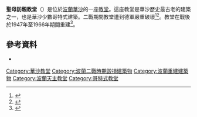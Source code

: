'''聖母訪親教堂'''（{{lang-pl|Kościół Nawiedzenia Najświętszej Marii Panny}}）是位於[[波蘭|波蘭]][[華沙|華沙]]的一座[[教堂|教堂]]。這座教堂是華沙歷史最古老的建築之一，也是華沙少數哥特式建築。二戰期間教堂遭到德軍嚴重破壞<ref>{{cite web|author =|url =http://www.kosmaty.pl/parafia/parafia.html|title =Historia Kościoła Najświętszej Marii Panny|work =Parafia Nawiedzenia Najświętszej Marii Panny|publisher =|pages =|page =|date =|accessdate =2008-02-20|language =pl|deadurl =yes|archiveurl =https://web.archive.org/web/20080209210638/http://www.kosmaty.pl/parafia/parafia.html|archivedate =2008-02-09}}</ref><ref>{{cite web  |author =  |url = http://www.warszawa1939.pl/index.php?r1=przyrynek_kosciol&r3=0 |title = kościół p.w. Nawiedzenia Najświętszej Marii Panny |work = warszawa1939.pl |publisher =  |pages =  |page =  |date = |accessdate = 2008-02-20|language=pl}}</ref>。教堂在戰後於1947年至1966年期間重建<ref>{{cite web  |author =  |url = http://www.um.warszawa.pl/v_syrenka/perelki/index_en.php?mi_id=204&dz_id=3 |title = Church of Visitation of Blessed Virgin Mary |work = Treasures of Warsaw on-line |publisher =  |pages =  |page =  |date = |accessdate = 2008-02-20}}</ref>。

==參考資料==
{{Reflist}}
*  {{cite book  | author = | coauthors = | title = Warszawa w latach 1526-1795 (Warsaw in 1526-1795) | year = 1984 | editor = [[Stefan_Kieniewicz|Stefan Kieniewicz]] | pages = | chapter = | chapterurl = | publisher = | location =Warsaw | id =ISBN 83-01033-23-1 | url = | format = | accessdate = |language=pl}}
{{commonscat|Church of the Visitation in Warsaw}}
{{coord|52|15|15|N|21|0|33|E|region:PL-MZ_type:landmark_scale:1000|display=title}}

[[Category:華沙教堂|Category:華沙教堂]]
[[Category:波蘭二戰時期毀損建築物|Category:波蘭二戰時期毀損建築物]]
[[Category:波蘭重建建築物|Category:波蘭重建建築物]]
[[Category:波蘭天主教堂|Category:波蘭天主教堂]]
[[Category:哥特式教堂|Category:哥特式教堂]]